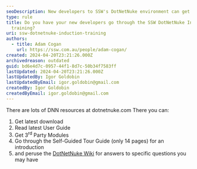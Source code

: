 ```yaml
---
seoDescription: New developers to SSW's DotNetNuke environment can get started with a comprehensive induction training program, providing access to various resources and tools.
type: rule
title: Do you have your new developers go through the SSW DotNetNuke Induction
  training?
uri: ssw-dotnetnuke-induction-training
authors:
  - title: Adam Cogan
    url: https://ssw.com.au/people/adam-cogan/
created: 2024-04-20T23:21:26.000Z
archivedreason: outdated
guid: bd6e4d7c-0957-44f1-8d7c-50b34f7583ff
lastUpdated: 2024-04-20T23:21:26.000Z
lastUpdatedBy: Igor Goldobin
lastUpdatedByEmail: igor.goldobin@gmail.com
createdBy: Igor Goldobin
createdByEmail: igor.goldobin@gmail.com
---
```


There are lots of DNN resources at dotnetnuke.com
There you can:

1. Get latest download
2. Read latest User Guide
3. Get 3<sup>rd</sup> Party Modules
4. Go through the Self-Guided Tour Guide (only 14 pages) for an introduction
5. and peruse the [DotNetNuke Wiki](https://www.dnnsoftware.com/wiki) for answers to specific questions you may have
